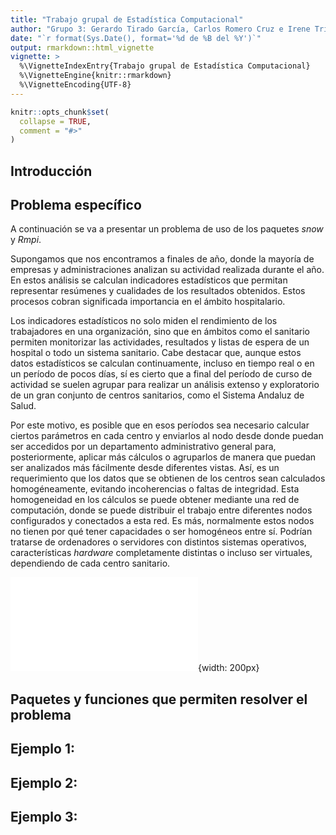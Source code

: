 ```yaml
---
title: "Trabajo grupal de Estadística Computacional"
author: "Grupo 3: Gerardo Tirado García, Carlos Romero Cruz e Irene Trigueros Lorca"
date: "`r format(Sys.Date(), format='%d de %B del %Y')`"
output: rmarkdown::html_vignette
vignette: >
  %\VignetteIndexEntry{Trabajo grupal de Estadística Computacional}
  %\VignetteEngine{knitr::rmarkdown}
  %\VignetteEncoding{UTF-8}
---
```


```r
knitr::opts_chunk$set(
  collapse = TRUE,
  comment = "#>"
)
```

## Introducción

## Problema específico
A continuación se va a presentar un problema de uso de los paquetes *snow* y *Rmpi*.

Supongamos que nos encontramos a finales de año, donde la mayoría de empresas y
administraciones analizan su actividad realizada durante el año. En estos análisis se
calculan indicadores estadísticos que permitan representar resúmenes y cualidades de los
resultados obtenidos. Estos procesos cobran significada importancia en el ámbito
hospitalario. 

Los indicadores estadísticos no solo miden el rendimiento de los trabajadores en una 
organización, sino que en ámbitos como el sanitario permiten monitorizar las actividades,
resultados y listas de espera de un hospital o todo un sistema sanitario. Cabe destacar
que, aunque estos datos estadísticos se calculan continuamente, incluso en tiempo real o
en un período de pocos días, sí es cierto que a final del período de curso de actividad
se suelen agrupar para realizar un análisis extenso y exploratorio de un gran conjunto
de centros sanitarios, como el Sistema Andaluz de Salud.

Por este motivo, es posible que en esos períodos sea necesario calcular ciertos parámetros
en cada centro y enviarlos al nodo desde donde puedan ser accedidos por un departamento
administrativo general para, posteriormente, aplicar más cálculos o agruparlos
de manera que puedan ser analizados más fácilmente desde diferentes vistas. Así, es un
requerimiento que los datos
que se obtienen de los centros sean calculados homogéneamente, evitando incoherencias o
faltas de integridad. Esta homogeneidad en los cálculos se puede obtener mediante una 
red de computación, donde se puede distribuir el trabajo entre diferentes nodos configurados
y conectados a esta red. Es más, normalmente estos nodos no tienen por qué tener capacidades
o ser homogéneos entre sí. Podrían tratarse de ordenadores o servidores con distintos
sistemas operativos, características *hardware* completamente distintas o incluso ser 
virtuales, dependiendo de cada centro sanitario.

![](images/Red_calculo.drawio.pdf){width: 200px}

## Paquetes y funciones que permiten resolver el problema


## Ejemplo 1:

## Ejemplo 2:

## Ejemplo 3: